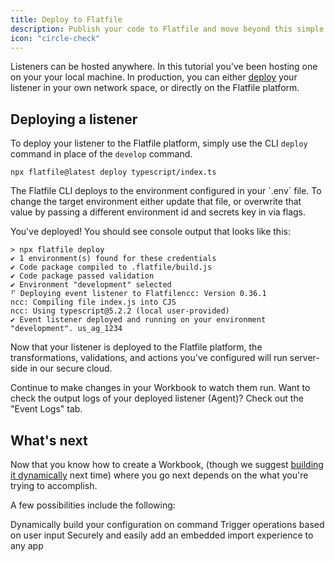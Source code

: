 ```yaml
---
title: Deploy to Flatfile
description: Publish your code to Flatfile and move beyond this simple sandbox
icon: "circle-check"
---
```


<Snippet file="shared/dxpbanner.mdx" />

Listeners can be hosted anywhere. In this tutorial you've been hosting one on your your local machine. In production, you can either [deploy](../developer-tools/deploying) your listener in your own network space, or directly on the Flatfile platform.

## Deploying a listener

To deploy your listener to the Flatfile platform, simply use the CLI `deploy` command in place of the `develop` command.

```terminal
npx flatfile@latest deploy typescript/index.ts
```

<Note>
  The Flatfile CLI deploys to the environment configured in your `.env` file. To
  change the target environment either update that file, or overwrite that value
  by passing a different environment id and secrets key in via flags.
</Note>

You've deployed! You should see console output that looks like this:

```terminal
> npx flatfile deploy
✔ 1 environment(s) found for these credentials
✔ Code package compiled to .flatfile/build.js
✔ Code package passed validation
✔ Environment "development" selected
⠋ Deploying event listener to Flatfilencc: Version 0.36.1
ncc: Compiling file index.js into CJS
ncc: Using typescript@5.2.2 (local user-provided)
✔ Event listener deployed and running on your environment "development". us_ag_1234

```

Now that your listener is deployed to the Flatfile platform, the transformations, validations, and actions you've configured will run server-side in our secure cloud.

Continue to make changes in your Workbook to watch them run. Want to check the output logs of your deployed listener (Agent)? Check out the "Event Logs" tab.

## What's next

Now that you know how to create a Workbook, (though we suggest [building it dynamically](/guides/dynamic-configurations) next time) where you go next depends on the what you're trying to accomplish.

A few possibilities include the following:

<CardGroup cols={3}>
  <Card
    title="Dynamically build a Workbook"
    icon="object-group"
    href="/guides/dynamic-configurations"
  >
    Dynamically build your configuration on command
  </Card>
  <Card title="Configure an action" icon="bolt" href="/guides/actions">
    Trigger operations based on user input
  </Card>
  <Card
    title="Embed in your app"
    icon="person-to-portal"
    href="/guides/use-cases/embedding"
  >
    Securely and easily add an embedded import experience to any app
  </Card>
</CardGroup>
